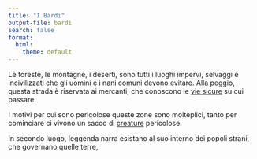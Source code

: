 ```yaml
---
title: "I Bardi"
output-file: bardi
search: false
format:
  html:
    theme: default
---
```


Le foreste, le montagne, i deserti, sono tutti i luoghi impervi, selvaggi e incivilizzati che gli uomini e i nani comuni devono evitare. Alla peggio, questa strada è riservata ai mercanti, che conoscono le [vie sicure](/capitoli/Lore/Approfondimenti/Lore%20Nascosta/vie_sicure.html) su cui passare. 

I motivi per cui sono pericolose queste zone sono molteplici, tanto per cominciare ci vivono un sacco di [creature](/capitoli/Lore/Approfondimenti/Lore%20Nascosta/creature.html) pericolose. 

In secondo luogo, leggenda narra esistano al suo interno dei popoli strani, che governano quelle terre, 